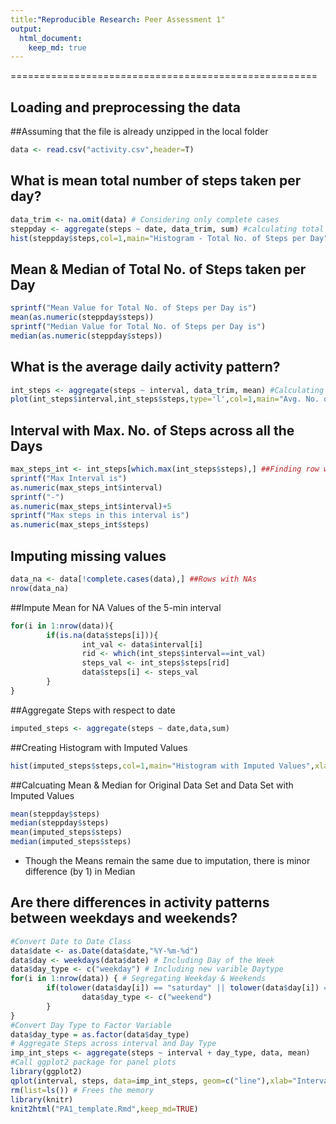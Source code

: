 ```yaml
---
title:"Reproducible Research: Peer Assessment 1"
output: 
  html_document:
    keep_md: true
---
```

=====================================================


## Loading and preprocessing the data
##Assuming that the file is already unzipped in the local folder
```r
data <- read.csv("activity.csv",header=T)
```


## What is mean total number of steps taken per day?
```r
data_trim <- na.omit(data) # Considering only complete cases
steppday <- aggregate(steps ~ date, data_trim, sum) #calculating total steps per day
hist(steppday$steps,col=1,main="Histogram - Total No. of Steps per Day",xlab="Total No. of steps each day")
```
## Mean & Median of Total No. of Steps taken per Day
```r
sprintf("Mean Value for Total No. of Steps per Day is")
mean(as.numeric(steppday$steps))
sprintf("Median Value for Total No. of Steps per Day is")
median(as.numeric(steppday$steps))
```


## What is the average daily activity pattern?
```r
int_steps <- aggregate(steps ~ interval, data_trim, mean) #Calculating Steps with respect to interval and summing them up
plot(int_steps$interval,int_steps$steps,type='l',col=1,main="Avg. No. of Steps across all Days",xlab="Interval",ylab="Avg. No. of Steps")
```
## Interval with Max. No. of Steps across all the Days
```r
max_steps_int <- int_steps[which.max(int_steps$steps),] ##Finding row with max interval
sprintf("Max Interval is")
as.numeric(max_steps_int$interval)
sprintf("-")
as.numeric(max_steps_int$interval)+5
sprintf("Max steps in this interval is")
as.numeric(max_steps_int$steps)
```


## Imputing missing values
```r
data_na <- data[!complete.cases(data),] ##Rows with NAs
nrow(data_na)
```
##Impute Mean for NA Values of the 5-min interval
```r
for(i in 1:nrow(data)){
        if(is.na(data$steps[i])){
                int_val <- data$interval[i]
                rid <- which(int_steps$interval==int_val)
                steps_val <- int_steps$steps[rid]
                data$steps[i] <- steps_val
        }
} 
```
##Aggregate Steps with respect to date
```r
imputed_steps <- aggregate(steps ~ date,data,sum)
```
##Creating Histogram with Imputed Values
```r
hist(imputed_steps$steps,col=1,main="Histogram with Imputed Values",xlab="Total No. of Steps each day")
```
##Calcuating Mean & Median for Original Data Set and Data Set with Imputed Values
```r
mean(steppday$steps)
median(steppday$steps)
mean(imputed_steps$steps)
median(imputed_steps$steps)
```
* Though the Means remain the same due to imputation, there is minor difference (by 1) in Median


## Are there differences in activity patterns between weekdays and weekends?
```r
#Convert Date to Date Class
data$date <- as.Date(data$date,"%Y-%m-%d")
data$day <- weekdays(data$date) # Including Day of the Week
data$day_type <- c("weekday") # Including new varible Daytype
for(i in 1:nrow(data)) { # Segregating Weekday & Weekends
        if(tolower(data$day[i]) == "saturday" || tolower(data$day[i]) == "sunday") {
                data$day_type <- c("weekend")
        }
}
#Convert Day Type to Factor Variable
data$day_type = as.factor(data$day_type)
# Aggregate Steps across interval and Day Type
imp_int_steps <- aggregate(steps ~ interval + day_type, data, mean)
#Call ggplot2 package for panel plots
library(ggplot2)
qplot(interval, steps, data=imp_int_steps, geom=c("line"),xlab="Interval",ylab="No. of Steps",main="")+facet_wrap(~day_type,ncol=1)
rm(list=ls()) # Frees the memory
library(knitr)
knit2html("PA1_template.Rmd",keep_md=TRUE)
```
